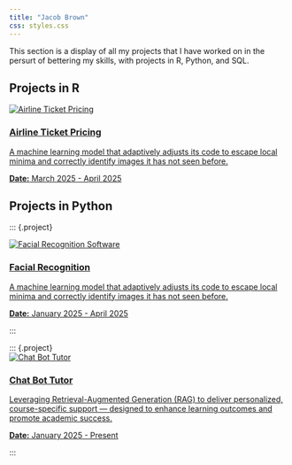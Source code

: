 ```yaml
---
title: "Jacob Brown"
css: styles.css
---
```


This section is a display of all my projects that I have worked on in the persurt of bettering my skills, with projects in R, Python, and SQL.

## Projects in R

::: {=html}
<div class="project">
  <a href="Stats 425/final.html" class="project-link">
    <img src="Stats 425/airline.png" alt="Airline Ticket Pricing" class="project-image" />
    <h3>Airline Ticket Pricing</h3>
A machine learning model that adaptively adjusts its code to escape local
minima and correctly identify images it has not seen before.

**Date:** March 2025 - April 2025
  </a>
</div>
:::





## Projects in Python

::: {.project}

<div class="project"> <a href="https://cnnfacialrecgonistion.streamlit.app/" class="project-link" target="_blank"> <img src="Facial recognistion/face.avif" alt="Facial Recognition Software" class="project-image" /> <h3>Facial Recognition</h3> A machine learning model that adaptively adjusts its code 
to escape local minima and correctly identify images it has not seen before. 

**Date:** January 2025 - April 2025
 </a> </div> :::


::: {.project}
<div class="project"> <a href="https://jacobbrown6908.github.io/AI_ChatBot_BYU-I/" class="project-link" target="_blank"> <img src="Chat Bot/ChatBot.png" alt="Chat Bot Tutor" class="project-image" /> <h3>Chat Bot Tutor</h3> 
Leveraging Retrieval-Augmented Generation (RAG) to deliver personalized,
course-specific support — designed to enhance learning outcomes and promote
academic success. 

**Date:** January 2025 - Present 
 </a> </div> :::

